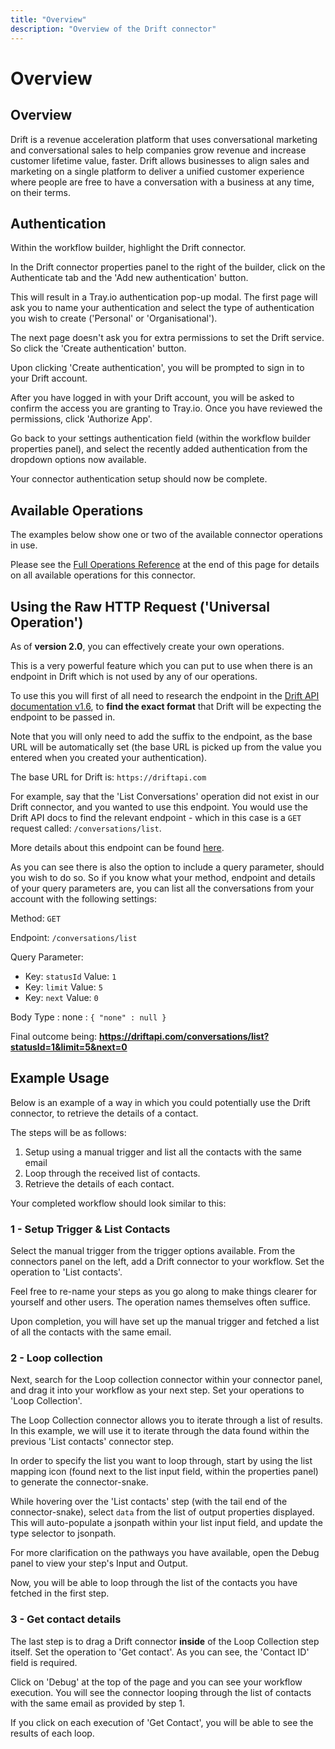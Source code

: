 ```yaml
---
title: "Overview"
description: "Overview of the Drift connector"
---
```


# Overview

## Overview

Drift is a revenue acceleration platform that uses conversational marketing and conversational sales to help companies grow revenue and increase customer lifetime value, faster. Drift allows businesses to align sales and marketing on a single platform to deliver a unified customer experience where people are free to have a conversation with a business at any time, on their terms.

## Authentication

Within the workflow builder, highlight the Drift connector.

In the Drift connector properties panel to the right of the builder, click on the Authenticate tab and the 'Add new authentication' button.

This will result in a Tray.io authentication pop-up modal. The first page will ask you to name your authentication and select the type of authentication you wish to create ('Personal' or 'Organisational').

The next page doesn't ask you for extra permissions to set the Drift service. So click the 'Create authentication' button.

Upon clicking 'Create authentication', you will be prompted to sign in to your Drift account.

After you have logged in with your Drift account, you will be asked to confirm the access you are granting to Tray.io. Once you have reviewed the permissions, click 'Authorize App'.

Go back to your settings authentication field (within the workflow builder properties panel), and select the recently added authentication from the dropdown options now available.

Your connector authentication setup should now be complete.

## Available Operations

The examples below show one or two of the available connector operations in use.

Please see the [Full Operations Reference](#operationsFull) at the end of this page for details on all available operations for this connector.

## Using the Raw HTTP Request ('Universal Operation')

As of **version 2.0**, you can effectively create your own operations.

This is a very powerful feature which you can put to use when there is an endpoint in Drift which is not used by any of our operations.

To use this you will first of all need to research the endpoint in the [Drift API documentation v1.6](https://devdocs.drift.com/docs), to **find the exact format** that Drift will be expecting the endpoint to be passed in.

Note that you will only need to add the suffix to the endpoint, as the base URL will be automatically set (the base URL is picked up from the value you entered when you created your authentication).

The base URL for Drift is: `https://driftapi.com`

For example, say that the 'List Conversations' operation did not exist in our Drift connector, and you wanted to use this endpoint. You would use the Drift API docs to find the relevant endpoint - which in this case is a `GET` request called: `/conversations/list`.

More details about this endpoint can be found [here](https://devdocs.drift.com/docs/listing-conversations).

As you can see there is also the option to include a query parameter, should you wish to do so. So if you know what your method, endpoint and details of your query parameters are, you can list all the conversations from your account with the following settings:

Method: `GET`

Endpoint: `/conversations/list`

Query Parameter:

- Key: `statusId` Value: `1`
- Key: `limit` Value: `5`
- Key: `next` Value: `0`

Body Type : none : `{ "none" : null }`

Final outcome being: **https://driftapi.com/conversations/list?statusId=1&limit=5&next=0**

## Example Usage

Below is an example of a way in which you could potentially use the Drift connector, to retrieve the details of a contact.

The steps will be as follows:

1. Setup using a manual trigger and list all the contacts with the same email
2. Loop through the received list of contacts.
3. Retrieve the details of each contact.

Your completed workflow should look similar to this:

### 1 - Setup Trigger & List Contacts

Select the manual trigger from the trigger options available. From the connectors panel on the left, add a Drift connector to your workflow. Set the operation to 'List contacts'.

Feel free to re-name your steps as you go along to make things clearer for yourself and other users. The operation names themselves often suffice.

Upon completion, you will have set up the manual trigger and fetched a list of all the contacts with the same email.

### 2 - Loop collection

Next, search for the Loop collection connector within your connector panel, and drag it into your workflow as your next step. Set your operations to 'Loop Collection'.

The Loop Collection connector allows you to iterate through a list of results. In this example, we will use it to iterate through the data found within the previous 'List contacts' connector step.

In order to specify the list you want to loop through, start by using the list mapping icon (found next to the list input field, within the properties panel) to generate the connector-snake.

While hovering over the 'List contacts' step (with the tail end of the connector-snake), select `data` from the list of output properties displayed. This will auto-populate a jsonpath within your list input field, and update the type selector to jsonpath.

For more clarification on the pathways you have available, open the Debug panel to view your step's Input and Output.

Now, you will be able to loop through the list of the contacts you have fetched in the first step.

### 3 - Get contact details

The last step is to drag a Drift connector **inside** of the Loop Collection step itself. Set the operation to 'Get contact'. As you can see, the 'Contact ID' field is required.

Click on 'Debug' at the top of the page and you can see your workflow execution. You will see the connector looping through the list of contacts with the same email as provided by step 1.

If you click on each execution of 'Get Contact', you will be able to see the results of each loop.

